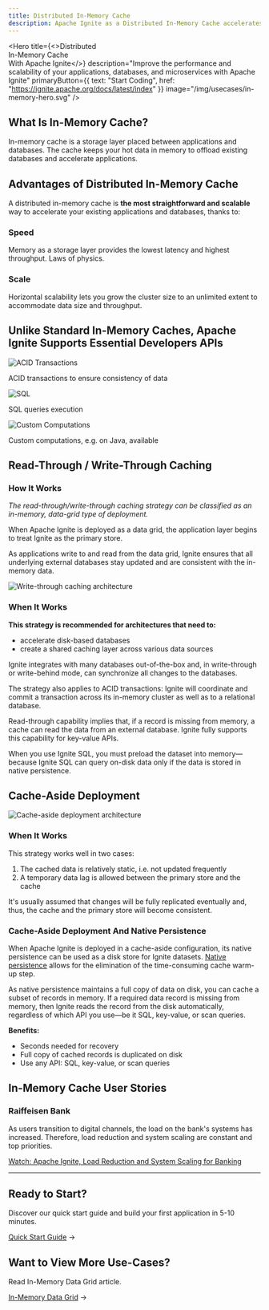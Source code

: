 ```yaml
---
title: Distributed In-Memory Cache
description: Apache Ignite as a Distributed In-Memory Cache accelerates and scales your databases, services, and APIs. Learn more about the cache-aside deployment and the read-through/write-through caching strategies with Apache Ignite.
---
```



<Hero
  title={<>Distributed <br/>In-Memory Cache<br/><span className="hero-subtitle">With Apache Ignite</span></>}
  description="Improve the performance and scalability of your applications, databases, and microservices with Apache Ignite"
  primaryButton={{
    text: "Start Coding",
    href: "https://ignite.apache.org/docs/latest/index"
  }}
  image="/img/usecases/in-memory-hero.svg"
/>

## What Is In-Memory Cache?

In-memory cache is a storage layer placed between applications and databases. The cache keeps your hot data in memory to offload existing databases and accelerate applications.

## Advantages of Distributed In-Memory Cache

A distributed in-memory cache is **the most straightforward and scalable** way to accelerate your existing applications and databases, thanks to:

<div className={styles.advantagesGrid}>
  <div className={styles.advantageItem}>
    <h3>Speed</h3>
    <p>Memory as a storage layer provides the lowest latency and highest throughput. Laws of physics.</p>
  </div>

  <div className={styles.advantageItem}>
    <h3>Scale</h3>
    <p>Horizontal scalability lets you grow the cluster size to an unlimited extent to accommodate data size and throughput.</p>
  </div>
</div>

## Unlike Standard In-Memory Caches, Apache Ignite Supports Essential Developers APIs

<div className={styles.apiGrid}>
  <div className={styles.apiItem}>
    <img src="/img/features/in-memory/01-ACID-Transactions.svg" alt="ACID Transactions" />
    <p>ACID transactions to ensure consistency of data</p>
  </div>

  <div className={styles.apiItem}>
    <img src="/img/features/in-memory/02-sql.svg" alt="SQL" />
    <p>SQL queries execution</p>
  </div>

  <div className={styles.apiItem}>
    <img src="/img/features/in-memory/03-user.svg" alt="Custom Computations" />
    <p>Custom computations, e.g. on Java, available</p>
  </div>
</div>

## Read-Through / Write-Through Caching

### How It Works

*The read-through/write-through caching strategy can be classified as an in-memory, data-grid type of deployment.*

When Apache Ignite is deployed as a data grid, the application layer begins to treat Ignite as the primary store.

As applications write to and read from the data grid, Ignite ensures that all underlying external databases stay updated and are consistent with the in-memory data.

<div className={styles.architectureImage}>
  <picture>
    <source media="(min-width: 1024px)" srcSet="/img/features/in-memory/write-through-caching.svg" />
    <img src="/img/features/in-memory/write-through-caching-mob.svg" alt="Write-through caching architecture" />
  </picture>
</div>

### When It Works

**This strategy is recommended for architectures that need to:**

- accelerate disk-based databases
- create a shared caching layer across various data sources

Ignite integrates with many databases out-of-the-box and, in write-through or write-behind mode, can synchronize all changes to the databases.

The strategy also applies to ACID transactions: Ignite will coordinate and commit a transaction across its in-memory cluster as well as to a relational database.

Read-through capability implies that, if a record is missing from memory, a cache can read the data from an external database. Ignite fully supports this capability for key-value APIs.

When you use Ignite SQL, you must preload the dataset into memory—because Ignite SQL can query on-disk data only if the data is stored in native persistence.

## Cache-Aside Deployment

<div className={styles.architectureImage}>
  <picture>
    <source media="(min-width: 1024px)" srcSet="/img/features/in-memory/cache-aside-deployment.svg" />
    <img src="/img/features/in-memory/cache-aside-deployment-mob.svg" alt="Cache-aside deployment architecture" />
  </picture>
</div>

### When It Works

This strategy works well in two cases:

1. The cached data is relatively static, i.e. not updated frequently
2. A temporary data lag is allowed between the primary store and the cache

It's usually assumed that changes will be fully replicated eventually and, thus, the cache and the primary store will become consistent.

### Cache-Aside Deployment And Native Persistence

When Apache Ignite is deployed in a cache-aside configuration, its native persistence can be used as a disk store for Ignite datasets. [Native persistence](/architecture/native-persistence) allows for the elimination of the time-consuming cache warm-up step.

As native persistence maintains a full copy of data on disk, you can cache a subset of records in memory. If a required data record is missing from memory, then Ignite reads the record from the disk automatically, regardless of which API you use—be it SQL, key-value, or scan queries.

**Benefits:**

- Seconds needed for recovery
- Full copy of cached records is duplicated on disk
- Use any API: SQL, key-value, or scan queries

## In-Memory Cache User Stories

### Raiffeisen Bank

As users transition to digital channels, the load on the bank's systems has increased. Therefore, load reduction and system scaling are constant and top priorities.

[Watch: Apache Ignite, Load Reduction and System Scaling for Banking](https://www.youtube.com/watch?v=Mhtt2QL_qCQ)

---

## Ready to Start?

Discover our quick start guide and build your first application in 5-10 minutes.

[Quick Start Guide](https://ignite.apache.org/docs/latest/#quick-start-guides) →

## Want to View More Use-Cases?

Read In-Memory Data Grid article.

[In-Memory Data Grid](/use-cases/in-memory-data-grid) →
